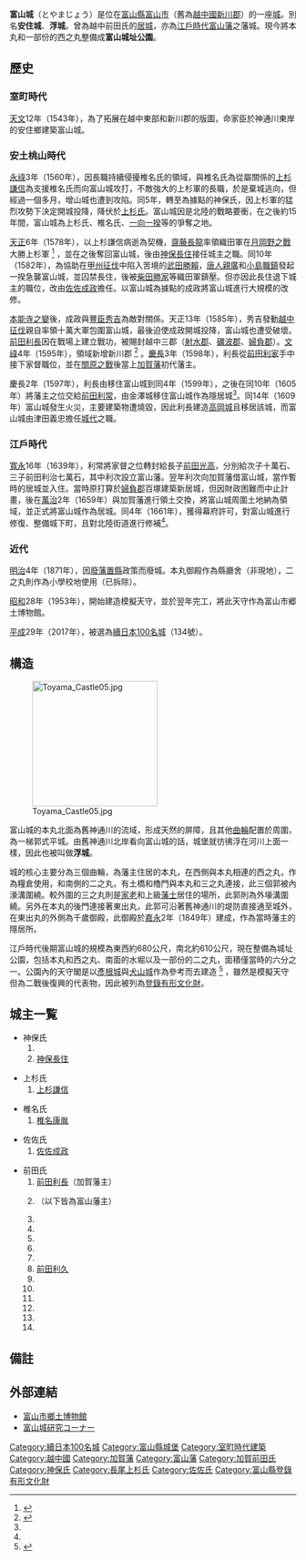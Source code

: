 {{日本城郭概要表|
name = 富山城|
pref = 富山縣|
img = File:Toyama_Castle.jpg|
img_capt = 模擬天守及櫻花 {{Infobox mapframe|tyep=shape|zoom=14|frame-width=260}}|
img_width = 260px|
nihongo = 富山城|
hiragana= とやまじょう|
romaji= Toyama-jō|
ar_called = 安住城、浮城|
struct =  [[曲輪#設計和主要曲輪|梯郭式]][[平城_(城郭分類)|平城]]|
tower_struct = 不明 <br/> 望樓型3重4階（模擬天守）|
builders = {{link-ja|神保長職}}|
build_y = [[天文_(日本)|天文]]12年（1543年）|
revamp = [[佐佐成政|佐佐成政]]、[[前田利長|前田利長]]、{{link-ja|前田利次}}|
rulers = 神保氏、[[上杉氏|上杉氏]]、椎名氏、<br />佐佐氏、[[前田氏|前田氏]]|
reject_y = [[明治|明治]]4年（1871年）|
remains = [[石牆|石垣]]、堀|
rebuilding things = 模擬天守|
cultural asset = [[登錄有形文化財|登錄有形文化財]]<br />（富山市郷土博物館）|
location = {{Coord|36|41|35.83|N|137|12|39.18|E|scale:60000}}|
}}

'''富山城'''（とやまじょう）是位在[[富山縣|富山縣]][[富山市|富山市]]（舊為[[越中國|越中國]][[新川郡|新川郡]]）的一座[[城_(日本)|城]]。別名'''安住城'''、'''浮城'''。曾為越中前田氏的[[居城|居城]]，亦為[[江戶時代|江戶時代]][[富山藩|富山藩]]之藩城。現今將本丸和一部份的西之丸整備成'''富山城址公園'''。

== 歷史 ==
=== 室町時代 ===
[[天文_(日本)|天文]]12年（1543年），{{link-ja|神保長職}}為了拓展在越中東部和新川郡的版圖，命家臣{{link-ja|水越神重}}於神通川東岸的安住鄉建築富山城。

=== 安土桃山時代 ===
[[永祿|永祿]]3年（1560年），因長職持續侵擾椎名氏的領域，與椎名氏為從屬關係的[[上杉謙信|上杉謙信]]為支援椎名氏而向富山城攻打，不敵強大的上杉軍的長職，於是棄城逃向{{link-ja|增山城|増山城}}，但經過一個多月，增山城也遭到攻陷。同5年，轉至{{link-ja|白鳥城}}為據點的神保氏，因上杉軍的猛烈攻勢下決定開城投降，降伏於[[上杉氏|上杉氏]]。富山城因是北陸的戰略要衝，在之後約15年間，富山城為上杉氏、椎名氏、[[一向一揆|一向一揆]]等的爭奪之地。

[[天正_(日本)|天正]]6年（1578年），以上杉謙信病逝為契機，[[齋藤長龍|齋藤長龍]]率領織田軍在[[月岡野之戰|月岡野之戰]]大勝上杉軍
<ref>{{Cite book| editor = 吉田東伍|title = 大日本地名辞書. 第五卷|location = 日本|publisher = 富山房|date = 1922-1923|doi= 10.11501/1875878|language = ja}}</ref>
，並在之後奪回富山城，後由[[神保長住|神保長住]]接任城主之職。同10年（1582年），為協助在[[甲州征伐|甲州征伐]]中陷入苦境的[[武田勝賴|武田勝賴]]，[[唐人親廣|唐人親廣]]和[[小島職鎮|小島職鎮]]發起一揆急襲富山城，並囚禁長住，後被[[柴田勝家|柴田勝家]]等織田軍鎮壓。但亦因此長住退下城主的職位，改由[[佐佐成政|佐佐成政]]擔任。以富山城為據點的成政將富山城進行大規模的改修。

[[本能寺之變|本能寺之變]]後，成政與[[豐臣秀吉|豐臣秀吉]]為敵對關係。天正13年（1585年），秀吉發動[[越中征伐|越中征伐]]親自率領十萬大軍包圍富山城，最後迫使成政開城投降，富山城也遭受破壞。[[前田利長|前田利長]]因在戰場上建立戰功，被賜封越中三郡（[[射水郡|射水郡]]、[[礪波郡|礪波郡]]、[[婦負郡|婦負郡]]）。[[文祿|文祿]]4年（1595年），領域新增新川郡
<ref name=tyj>{{Cite book| editor = 平凡社地方資料センター|title = 富山県の地名　日本歴史地名大系16|location = 日本|publisher = 平凡社|date = 1994|ISBN = 4582910084|language = ja}}</ref>
。[[慶長|慶長]]3年（1598年），利長從[[前田利家|前田利家]]手中接下家督職位，並在[[關原之戰|關原之戰]]後當上[[加賀藩|加賀藩]]初代藩主。

慶長2年（1597年），利長由{{link-ja|守山城|守山城 (越中国)}}移住富山城到同4年（1599年），之後在同10年（1605年）將藩主之位交給[[前田利常|前田利常]]，由金澤城移住富山城作為隱居城<ref name=tyj/>。同14年（1609年）富山城發生火災，主要建築物遭燒毀，因此利長建造[[高岡城|高岡城]]且移居該城，而富山城由津田義忠擔任[[城代|城代]]之職。

=== 江戶時代 ===
[[寬永|寬永]]16年（1639年），利常將家督之位轉封給長子[[前田光高|前田光高]]，分別給次子{{link-ja|前田利次}}十萬石、三子前田利治七萬石，其中利次設立富山藩。翌年利次向加賀藩借富山城，當作暫時的居城並入住。當時原打算於[[婦負郡|婦負郡]]百塚建築新居城，但因財政困難而中止計畫，後在[[萬治|萬治]]2年（1659年）與加賀藩進行領土交換，將富山城周圍土地納為領域，並正式將富山城作為居城。同4年（1661年），獲得幕府許可，對富山城進行修復、整備城下町，且對北陸街道進行修補<ref name=tyj/>。 

=== 近代 ===
[[明治|明治]]4年（1871年），因[[廢藩置縣|廢藩置縣]]政策而廢城。本丸御殿作為縣廳舍（非現地），二之丸則作為小學校地使用（已拆除）。

[[昭和|昭和]]28年（1953年），開始建造模擬天守，並於翌年完工，將此天守作為富山市郷土博物館。

[[平成|平成]]29年（2017年），被選為[[續日本100名城|續日本100名城]]（134號）。 

== 構造 ==
[[File:Toyama_Castle05.jpg|220px]]

富山城的本丸北面為舊神通川的流域，形成天然的屏障，且其他[[曲輪|曲輪]]配置於周圍，為一梯郭式平城。由舊神通川北岸看向富山城的話，城堡就彷彿浮在河川上面一樣，因此也被叫做'''浮城'''。

城的核心主要分為三個曲輪，為藩主住居的本丸，在西側與本丸相連的西之丸，作為糧倉使用，和南側的二之丸，有土橋和櫓門與本丸和三之丸連接，此三個郭被內濠溝圍繞。較外圍的三之丸則是[[家老|家老]]和上級[[藩士|藩士]]居住的場所，此郭則為外壕溝圍繞。另外在本丸的後門連接著東出丸，此郭可沿著舊神通川的堤防直接通至城外，在東出丸的外側為千歲御殿，此御殿於[[嘉永_(日本)|嘉永]]2年（1849年）建成，作為當時藩主{{link-ja|前田利保}}的隱居所。

江戶時代後期富山城的規模為東西約680公尺，南北約610公尺，現在整備為城址公園，包括本丸和西之丸、南面的水堀以及一部份的二之丸，面積僅當時的六分之一。公園內的天守閣是以[[彥根城|彥根城]]與[[犬山城|犬山城]]作為參考而去建造
<ref>{{Cite web |url=https://www.city.toyama.toyama.jp/etc/muse/sassi/pdf/zengo-r/jyousi-kour.pdf |title=富山城址の変遷 |access-date=2022-02-02 |archive-date=2022-02-02 |archive-url=https://web.archive.org/web/20220202131738/https://www.city.toyama.toyama.jp/etc/muse/sassi/pdf/zengo-r/jyousi-kour.pdf |dead-url=no }}</ref>
，雖然是模擬天守但為二戰後復興的代表物，因此被列為[[登錄有形文化財|登錄有形文化財]]。

== 城主一覧 ==
* 神保氏
*# {{link-ja|神保長職}}
*# [[神保長住|神保長住]]

* 上杉氏
*# [[上杉謙信|上杉謙信]]

* 椎名氏
*#[[椎名康胤|椎名康胤]]

* 佐佐氏
*# [[佐佐成政|佐佐成政]]

* 前田氏
*# [[前田利長|前田利長]]（加賀藩主）
*# {{link-ja|前田利次}}（以下皆為富山藩主）
*# {{link-ja|前田正甫}}
*# {{link-ja|前田利興}}
*# {{link-ja|前田利隆}}
*# {{link-ja|前田利幸}}
*# {{link-ja|前田利與}}
*# [[前田利久_(藩主)|前田利久]]
*# {{link-ja|前田利謙}}
*# {{link-ja|前田利幹}}
*# {{link-ja|前田利保}}
*# {{link-ja|前田利友}}
*# {{link-ja|前田利聲}}
*# {{link-ja|前田利同}}

== 備註 ==
{{Reflist}}

== 外部連結 ==
* [https://www.city.toyama.toyama.jp/etc/muse/ 富山市鄉土博物館] {{Wayback|url=https://www.city.toyama.toyama.jp/etc/muse/ |date=20220201041823 }}
* [https://www.city.toyama.toyama.jp/etc/maibun/toyamajyo/top/top.htm 富山城研究コーナー] {{Wayback|url=https://www.city.toyama.toyama.jp/etc/maibun/toyamajyo/top/top.htm |date=20220202134209 }}

{{DEFAULTSORT:Toyama Jou}}
{{續日本100名城}}
[[Category:續日本100名城|Category:續日本100名城]]
[[Category:富山縣城堡|Category:富山縣城堡]]
[[Category:室町時代建築|Category:室町時代建築]]
[[Category:越中國|Category:越中國]]
[[Category:加賀藩|Category:加賀藩]]
[[Category:富山藩|Category:富山藩]]
[[Category:加賀前田氏|Category:加賀前田氏]]
[[Category:神保氏|Category:神保氏]]
[[Category:長尾上杉氏|Category:長尾上杉氏]]
[[Category:佐佐氏|Category:佐佐氏]]
[[Category:富山縣登錄有形文化財|Category:富山縣登錄有形文化財]]